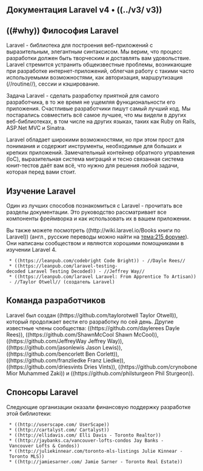 == Документация Laravel v4 • ((../v3/ v3)) ==

{{BRIEF docs4}}

== ((#why)) Философия Laravel ==
{{TOC}}

Laravel - библиотека для построения веб-приложений с выразительным, элегантным синтаксисом. Мы верим, что процесс разработки должен быть творческим и доставлять вам удовольствие. Laravel стремится устранить общеизвестные проблемы, возникающие при разработке интернет-приложений, облегчая работу с такими часто используемыми возможностями, как авторизация, маршрутизация (//routine//), сессии и кэширование.

Задача Laravel - сделать разработку приятной для самого разработчика, в то же время не ущемляя функциональности его приложения. Счастливые разработчики пишут самый лучший код. Мы постарались совместить всё самое лучшее, что мы видели в других веб-библиотеках, в том числе на других языках, таких как Ruby on Rails, ASP.Net MVC и Sinatra.

Laravel обладает широкими возможностями, но при этом прост для понимания и содержит инструменты, необходимые для больших и крепких приложений. Замечательный контейнер обратного управления (IoC), выразительная система миграций и тесно связанная система юнит-тестов даёт вам всё, что нужно для решения любой задачи, которая перед вами стоит.

== Изучение Laravel ==
Один из лучших способов познакомиться с Laravel - прочитать все разделы документации. Это руководство рассматривает все компоненты фреймворка и как использовать их в вашем приложении.

Вы также можете посмотреть ((http://wiki.laravel.io/Books книги по Laravel)) (англ., русские переводы можно найти на [[тема:215 форуме]]). Они написаны сообществом и являются хорошими помощниками в изучении Laravel 4.

  * ((https://leanpub.com/codebright Code Bright)) - //Dayle Rees//
  * ((https://leanpub.com/laravel-testing-decoded Laravel Testing Decoded)) - //Jeffrey Way//
  * ((https://leanpub.com/laravel Laravel: From Apprentice To Artisan)) - //Taylor Otwell// (создатель Laravel)

== Команда разработчиков ==
Laravel был создан ((https://github.com/taylorotwell Taylor Otwell)), который продолжает вести его разработку по сей день. Другие известные члены сообщества: ((https://github.com/daylerees Dayle Rees)), ((https://github.com/ShawnMcCool Shawn McCool)), ((https://github.com/JeffreyWay Jeffrey Way)), ((https://github.com/jasonlewis Jason Lewis)), ((https://github.com/bencorlett Ben Corlett)), ((https://github.com/franzliedke Franz Liedke)), ((https://github.com/driesvints Dries Vints)), ((https://github.com/crynobone Mior Muhammed Zaki)) и ((https://github.com/philsturgeon Phil Sturgeon)).

== Спонсоры Laravel ==
Следующие организации оказали финансовую поддержку разработке этой библиотеки:
  * ((http://userscape.com/ UserScape))
  * ((http://cartalyst.com/ Cartalyst))
  * ((http://ellidavis.com/ Elli Davis - Toronto Realtor))
  * ((http://jaybanks.ca/vancouver-lofts-condos Jay Banks - Vancouver Lofts & Condos))
  * ((http://juliekinnear.com/toronto-mls-listings Julie Kinnear - Toronto MLS))
  * ((http://jamiesarner.com/ Jamie Sarner - Toronto Real Estate))
